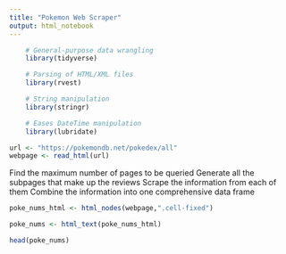 ```yaml
---
title: "Pokemon Web Scraper"
output: html_notebook
---
```



```r
    # General-purpose data wrangling
    library(tidyverse)  

    # Parsing of HTML/XML files  
    library(rvest)    

    # String manipulation
    library(stringr)   

    # Eases DateTime manipulation
    library(lubridate)
```

```r

url <- "https://pokemondb.net/pokedex/all"
webpage <- read_html(url)
```

Find the maximum number of pages to be queried
Generate all the subpages that make up the reviews
Scrape the information from each of them
Combine the information into one comprehensive data frame

```r

poke_nums_html <- html_nodes(webpage,".cell-fixed")

poke_nums <- html_text(poke_nums_html)

head(poke_nums)


```

